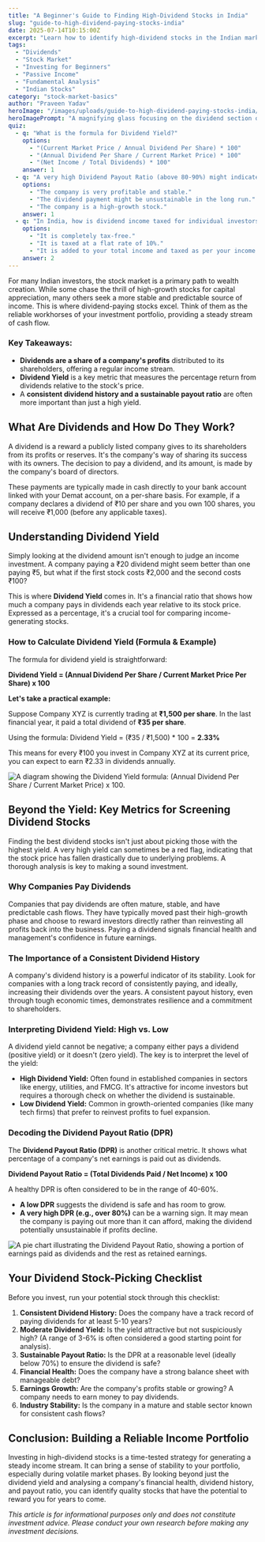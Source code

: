 ```yaml
---
title: "A Beginner's Guide to Finding High-Dividend Stocks in India"
slug: "guide-to-high-dividend-paying-stocks-india"
date: 2025-07-14T10:15:00Z
excerpt: "Learn how to identify high-dividend stocks in the Indian market. This guide covers everything from understanding dividend yield to analysing key financial metrics for building a steady income portfolio."
tags:
  - "Dividends"
  - "Stock Market"
  - "Investing for Beginners"
  - "Passive Income"
  - "Fundamental Analysis"
  - "Indian Stocks"
category: "stock-market-basics"
author: "Praveen Yadav"
heroImage: "/images/uploads/guide-to-high-dividend-paying-stocks-india/hero-image.jpg"
heroImagePrompt: "A magnifying glass focusing on the dividend section of a financial newspaper with Indian Rupee symbols in the background, symbolizing the search for dividend stocks."
quiz:
  - q: "What is the formula for Dividend Yield?"
    options:
      - "(Current Market Price / Annual Dividend Per Share) * 100"
      - "(Annual Dividend Per Share / Current Market Price) * 100"
      - "(Net Income / Total Dividends) * 100"
    answer: 1
  - q: "A very high Dividend Payout Ratio (above 80-90%) might indicate what?"
    options:
      - "The company is very profitable and stable."
      - "The dividend payment might be unsustainable in the long run."
      - "The company is a high-growth stock."
    answer: 1
  - q: "In India, how is dividend income taxed for individual investors as of 2025?"
    options:
      - "It is completely tax-free."
      - "It is taxed at a flat rate of 10%."
      - "It is added to your total income and taxed as per your income tax slab."
    answer: 2
---
```


For many Indian investors, the stock market is a primary path to wealth creation. While some chase the thrill of high-growth stocks for capital appreciation, many others seek a more stable and predictable source of income. This is where dividend-paying stocks excel. Think of them as the reliable workhorses of your investment portfolio, providing a steady stream of cash flow.

### Key Takeaways:
*   **Dividends are a share of a company's profits** distributed to its shareholders, offering a regular income stream.
*   **Dividend Yield** is a key metric that measures the percentage return from dividends relative to the stock's price.
*   A **consistent dividend history and a sustainable payout ratio** are often more important than just a high yield.

## What Are Dividends and How Do They Work?

A dividend is a reward a publicly listed company gives to its shareholders from its profits or reserves. It's the company's way of sharing its success with its owners. The decision to pay a dividend, and its amount, is made by the company's board of directors.

These payments are typically made in cash directly to your bank account linked with your Demat account, on a per-share basis. For example, if a company declares a dividend of ₹10 per share and you own 100 shares, you will receive ₹1,000 (before any applicable taxes).

## Understanding Dividend Yield

Simply looking at the dividend amount isn't enough to judge an income investment. A company paying a ₹20 dividend might seem better than one paying ₹5, but what if the first stock costs ₹2,000 and the second costs ₹100?

This is where **Dividend Yield** comes in. It's a financial ratio that shows how much a company pays in dividends each year relative to its stock price. Expressed as a percentage, it's a crucial tool for comparing income-generating stocks.

### How to Calculate Dividend Yield (Formula & Example)

The formula for dividend yield is straightforward:

**Dividend Yield = (Annual Dividend Per Share / Current Market Price Per Share) x 100**

**Let's take a practical example:**

Suppose Company XYZ is currently trading at **₹1,500 per share**. In the last financial year, it paid a total dividend of **₹35 per share**.

Using the formula:
Dividend Yield = (₹35 / ₹1,500) * 100 = **2.33%**

This means for every ₹100 you invest in Company XYZ at its current price, you can expect to earn ₹2.33 in dividends annually.

![A diagram showing the Dividend Yield formula: (Annual Dividend Per Share / Current Market Price) x 100.](/images/uploads/guide-to-high-dividend-paying-stocks-india/dividend-yield-formula.png)

## Beyond the Yield: Key Metrics for Screening Dividend Stocks

Finding the best dividend stocks isn't just about picking those with the highest yield. A very high yield can sometimes be a red flag, indicating that the stock price has fallen drastically due to underlying problems. A thorough analysis is key to making a sound investment.

### Why Companies Pay Dividends

Companies that pay dividends are often mature, stable, and have predictable cash flows. They have typically moved past their high-growth phase and choose to reward investors directly rather than reinvesting all profits back into the business. Paying a dividend signals financial health and management's confidence in future earnings.

### The Importance of a Consistent Dividend History

A company's dividend history is a powerful indicator of its stability. Look for companies with a long track record of consistently paying, and ideally, increasing their dividends over the years. A consistent payout history, even through tough economic times, demonstrates resilience and a commitment to shareholders.

### Interpreting Dividend Yield: High vs. Low

A dividend yield cannot be negative; a company either pays a dividend (positive yield) or it doesn't (zero yield). The key is to interpret the level of the yield:

*   **High Dividend Yield:** Often found in established companies in sectors like energy, utilities, and FMCG. It's attractive for income investors but requires a thorough check on whether the dividend is sustainable.
*   **Low Dividend Yield:** Common in growth-oriented companies (like many tech firms) that prefer to reinvest profits to fuel expansion.

### Decoding the Dividend Payout Ratio (DPR)

The **Dividend Payout Ratio (DPR)** is another critical metric. It shows what percentage of a company's net earnings is paid out as dividends.

**Dividend Payout Ratio = (Total Dividends Paid / Net Income) x 100**

A healthy DPR is often considered to be in the range of 40-60%.

*   **A low DPR** suggests the dividend is safe and has room to grow.
*   **A very high DPR (e.g., over 80%)** can be a warning sign. It may mean the company is paying out more than it can afford, making the dividend potentially unsustainable if profits decline.

![A pie chart illustrating the Dividend Payout Ratio, showing a portion of earnings paid as dividends and the rest as retained earnings.](/images/uploads/guide-to-high-dividend-paying-stocks-india/dividend-payout-ratio.png)

## Your Dividend Stock-Picking Checklist

Before you invest, run your potential stock through this checklist:

1.  **Consistent Dividend History:** Does the company have a track record of paying dividends for at least 5-10 years?
2.  **Moderate Dividend Yield:** Is the yield attractive but not suspiciously high? (A range of 3-6% is often considered a good starting point for analysis).
3.  **Sustainable Payout Ratio:** Is the DPR at a reasonable level (ideally below 70%) to ensure the dividend is safe?
4.  **Financial Health:** Does the company have a strong balance sheet with manageable debt?
5.  **Earnings Growth:** Are the company's profits stable or growing? A company needs to earn money to pay dividends.
6.  **Industry Stability:** Is the company in a mature and stable sector known for consistent cash flows?

## Conclusion: Building a Reliable Income Portfolio

Investing in high-dividend stocks is a time-tested strategy for generating a steady income stream. It can bring a sense of stability to your portfolio, especially during volatile market phases. By looking beyond just the dividend yield and analysing a company's financial health, dividend history, and payout ratio, you can identify quality stocks that have the potential to reward you for years to come.

*This article is for informational purposes only and does not constitute investment advice. Please conduct your own research before making any investment decisions.*